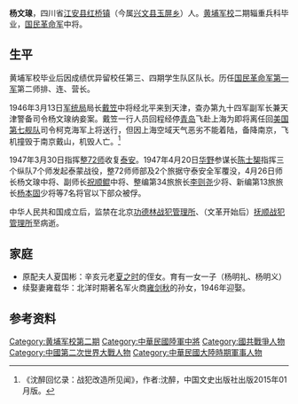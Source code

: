 {{Refimprove|time=2021-04-10T14:34:26+00:00}}
{{軍人
| name = 杨文瑔
| image =  
| job-1 = {{flagicon|ROC|army}} [[國民革命軍|國民革命軍]][[國民革命軍第七十二軍|第七十二軍]][[軍長|軍長]]
| job-2 =  
| period-1 = 1946年4月-1947年4月
| period-2 = 
| Sex = 男
| birth_date = {{birth date|1905|1|1}}
| 逝世日期   = {{death date and age|1973|10|24|1905||}}
| placeofbirth= {{QING|四川省}}[[江安县|江安县]]
| placeofdeath= {{PRC}}[[辽宁省|辽宁省]][[抚顺市|抚顺市]]
| allegiance= 
| serviceyears=  
| party={{KMT}}
| educate = 
*玉屏小学校
*梅花镇中学（今江安第三中学）
*黄埔军校第二期辎重兵科
*中央训练团将官班
| past = 
*1927年6月任第二十二师第六十五团少校团附
*1928年1月任国民革命军总司令部蒋介石侍从少校参谋
*1929年12月任[[黄埔军校|中央陆军军官军校]]教导团步兵营第三连少校连长
*中央教导第一师第一团第三营少校营长
*1930年12月随教导一师编入国民政府警卫师（师长[[冯轶裴|冯轶裴]]）任参谋处中校参谋。
*1931年6月调任国民政府警卫军第一师（军长兼师长[[冯轶裴|冯轶裴]]）副官处中校主任
*1932年1月警一师改称第八十七师（师长[[张治中|张治中]]），仍任副官处中校主任
*1932年2月第五军（军长兼第八十七师师长[[张治中|张治中]]、副师长[[王敬久|王敬久]]）副官处中校主
*1933年5月任军政部陆军编练处（处长[[钱大钧|钱大钧]]）第一团上校团长
*1934年10月所部改称第二师补充旅（旅长[[钟松|钟松]]）第一团，仍任上校团长
*1937年初升任第二师补充旅上校副旅长
*1937年8月31日重建第六十一师（师长[[钟松|钟松]]，副师长[[刘安祺|刘安祺]]，隶属第八军军长[[黄杰_(将军)|黄杰]]）下辖第181旅任旅长
*1938年8月调任第五十四军(军长[[霍揆彰|霍揆彰]]/[[陈烈|陈烈]]/[[黄维|黄维]])第50师（师长[[张琼|张琼]]）少将副师长
*1940年2月3日升任第五十四军第50师少将师长（副师长[[潘裕昆|潘裕昆]]）
*1942年10月18日调升第九十四军副军长（军长[[牟廷芳|牟廷芳]]）
*1946年初任天津警备司令
*1946年4月任第七十二军中将军长
*1946年5月整编第七十二师中将师长（副师长[[祝顺鲲|祝顺鲲]]）
| award = 
*1945年10月10日[[忠勤勋章|忠勤勋章]]
*1946年5月5日[[胜利勋章|胜利勋章]]
*1947年4月15日四等[[宝鼎勋章|宝鼎勋章]]
}}

'''杨文瑔'''{{BD|1905年||1973年|10月24日}}，四川省[[江安县|江安县]][[红桥镇_(江安县)|红桥镇]]（今属[[兴文县|兴文县]][[玉屏乡_(兴文县)|玉屏乡]]）人。[[黄埔军校|黄埔军校]]二期辎重兵科毕业，[[国民革命军|国民革命军]]中将。

== 生平 == 
黄埔军校毕业后因成绩优异留校任第三、四期学生队区队长。历任[[国民革命军第一军|国民革命军第一军]]第二师排、连、营长。

1946年3月13日[[军统局|军统局]]局长[[戴笠|戴笠]]中将经北平来到天津，查办第九十四军副军长兼天津警备司令杨文瑔纳妾案。戴笠一行人员回程经停[[青岛|青岛]]飞赴上海为即将离任回[[美国第七舰队|美国第七舰队]]司令柯克海军上将送行，但因上海空域天气恶劣不能着陆，备降南京，飞机撞毁于南京戴山，机毁人亡。<ref>《沈醉回忆录：战犯改造所见闻》，作者:沈醉，中国文史出版社出版2015年01月版。 </ref>

1947年3月30日指挥[[国民革命军第七十二军|整72师]]收复[[泰安|泰安]]。1947年4月20日[[华野|华野]]参谋长[[陈士榘|陈士榘]]指挥三个纵队7个师发起泰蒙战役，整72师师部及2个旅据守泰安全军覆没，4月26日师长杨文瑔中将、副师长[[祝顺鲲|祝顺鲲]]中将、整编第34旅旅长[[李则尧|李则尧]]少将、新编第13旅旅长[[杨本固|杨本固]]少将等7名将官以下部众被俘。

中华人民共和国成立后，监禁在北京[[功德林战犯管理所|功德林战犯管理所]]、（文革开始后）[[抚顺战犯管理所|抚顺战犯管理所]]至病逝。 
== 家庭 == 
*原配夫人夏国彬：辛亥元老[[夏之时|夏之时]]的侄女。育有一女一子（杨明礼、杨明义）
*续娶妻雍载华：北洋时期著名军火商[[雍剑秋|雍剑秋]]的孙女，1946年迎娶。
== 参考资料 == 
{{reflist}}

{{DEFAULTSORT:yang}}
[[Category:黄埔军校第二期|Category:黄埔军校第二期]]
[[Category:中華民國陸軍中將|Category:中華民國陸軍中將]]
[[Category:國共戰爭人物|Category:國共戰爭人物]]
[[Category:中國第二次世界大戰人物|Category:中國第二次世界大戰人物]]
[[Category:中華民國大陸時期軍事人物|Category:中華民國大陸時期軍事人物]]